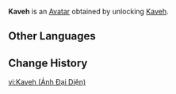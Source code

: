 {{About|the Avatar|the playable character|Kaveh}}
{{Avatar Infobox
|title    = Kaveh
|id       = 6500
|image    = Kaveh Avatar.png
|type     = Character
|features = Kaveh
|obtain   = Unlock [[Kaveh]]
}}
'''Kaveh''' is an [[Avatar]] obtained by unlocking [[Kaveh]].

==Other Languages==
{{Other Languages|Kaveh}}

==Change History==
{{Change History|3.6}}

[[vi:Kaveh (Ảnh Đại Diện)]]